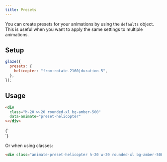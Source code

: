 ```yaml
---
title: Presets
---
```



You can create presets for your animations by using the `defaults` object. This
is useful when you want to apply the same settings to multiple animations.

## Setup

```js copy
glaze({
  presets: {
    helicopter: "from:rotate-2160|duration-5",
  },
});
```

## Usage

```html copy
<div
  class="h-20 w-20 rounded-xl bg-amber-500"
  data-animate="preset-helicopter"
></div>
```

<Example>
  {`
  <div
    class="h-20 w-20 rounded-xl bg-amber-500"
    data-animate="preset-helicopter"
  ></div>
`}
</Example>

Or when using classes:

```html copy
<div class="animate-preset-helicopter h-20 w-20 rounded-xl bg-amber-500"></div>
```
